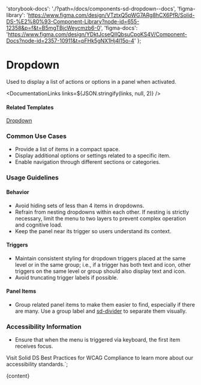 

  'storybook-docs': './?path=/docs/components-sd-dropdown--docs',
  'figma-library':
    'https://www.figma.com/design/VTztxQ5pWG7ARg8hCX6PfR/Solid-DS-%E2%80%93-Component-Library?node-id=655-12358&p=f&t=B5mgTBjcWeycmzb6-0',
  'figma-docs':
    'https://www.figma.com/design/YDktJcseQIIQbsuCpoKS4V/Component-Docs?node-id=2357-10911&t=pFHk5gNX1Hj4l15o-4'
};

# Dropdown

Used to display a list of actions or options in a panel when activated.

<DefaultStory />

<DocumentationLinks links=${JSON.stringify(links, null, 2)} />

#### Related Templates

[Dropdown](./?path=/docs/templates-dropdown--docs)

### Common Use Cases

- Provide a list of items in a compact space.
- Display additional options or settings related to a specific item.
- Enable navigation through different sections or categories.

### Usage Guidelines

#### Behavior

- Avoid hiding sets of less than 4 items in dropdowns.
- Refrain from nesting dropdowns within each other. If nesting is strictly necessary, limit the menu to two layers to prevent complex operation and cognitive load.
- Keep the panel near its trigger so users understand its context.

#### Triggers

- Maintain consistent styling for dropdown triggers placed at the same level or in the same group; i.e., if a trigger has both text and icon, other triggers on the same level or group should also display text and icon.
- Avoid truncating trigger labels if possible.

#### Panel Items

- Group related panel items to make them easier to find, especially if there are many. Use a group label and [sd-divider](./?path=/docs/components-sd-divider--docs) to separate them visually.

### Accessibility Information

- Ensure that when the menu is triggered via keyboard, the first item receives focus.

Visit <sd-link href="https://www.figma.com/design/VTztxQ5pWG7ARg8hCX6PfR/Solid-DS-%E2%80%93-Component-Library?node-id=38262-58412&t=1qhfYXrbNhSCYCzZ-4" target="_blank">Solid DS Best Practices for WCAG Compliance</sd-link> to learn more about our accessibility standards.`;

<Meta title="Components/sd-dropdown/Overview" />

<OverviewFormatter story={SdDropdownStories.Default}>{content}</OverviewFormatter>

